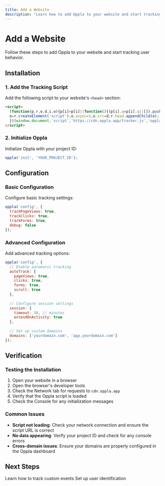 ```yaml
---
title: Add a Website
description: "Learn how to add Oppla to your website and start tracking user behavior"
---
```


# Add a Website

Follow these steps to add Oppla to your website and start tracking user behavior.

## Installation

### 1. Add the Tracking Script

Add the following script to your website's `<head>` section:

```html
<script>
  (function(p,r,o,d,i,o){p[i]=p[i]||function(){(p[i].q=p[i].q||[]).push(arguments)};
  o=r.createElement('script');o.async=1;o.src=d;r.head.appendChild(o);
  })(window,document,'script','https://cdn.oppla.app/tracker.js','oppla');
</script>
```

### 2. Initialize Oppla

Initialize Oppla with your project ID:

```javascript
oppla('init', 'YOUR_PROJECT_ID');
```

## Configuration

### Basic Configuration

Configure basic tracking settings:

```javascript
oppla('config', {
  trackPageViews: true,
  trackClicks: true,
  trackForms: true,
  debug: false
});
```

### Advanced Configuration

Add advanced tracking options:

```javascript
oppla('config', {
  // Enable automatic tracking
  autoTrack: {
    pageViews: true,
    clicks: true,
    forms: true,
    scroll: true
  },
  
  // Configure session settings
  session: {
    timeout: 30, // minutes
    extendOnActivity: true
  },
  
  // Set up custom domains
  domains: ['yourdomain.com', 'app.yourdomain.com']
});
```

## Verification

### Testing the Installation

1. Open your website in a browser
2. Open the browser's developer tools
3. Check the Network tab for requests to `cdn.oppla.app`
4. Verify that the Oppla script is loaded
5. Check the Console for any initialization messages

### Common Issues

- **Script not loading**: Check your network connection and ensure the script URL is correct
- **No data appearing**: Verify your project ID and check for any console errors
- **Cross-domain issues**: Ensure your domains are properly configured in the Oppla dashboard

## Next Steps

<CardGroup cols={2}>
  <Card
    title="Track Events"
    icon="chart-line"
    href="/analytics/track-events"
  >
    Learn how to track custom events
  </Card>
  <Card
    title="User Identification"
    icon="user-check"
    href="/journey/identify-users"
  >
    Set up user identification
  </Card>
</CardGroup> 